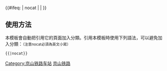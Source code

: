 {{鐵道路線|
| 模板名稱 = 京山铁路
| 名稱 = <s>[[京山铁路]]</s>
| 代表色 = #0033c9
| Logo = [[File:China_Railways.svg|17px]]
| 背景顏色 = #FFFFFF
| 車站列表 = [[北京站|北京]] - [[北京南站|北京南]] - [[丰台站|丰台]] - [[黄土坡站|黄土坡]] - [[黄村站 (北京市)|黄村]] - [[魏善庄站|魏善庄]] - [[安定站 (北京市)|安定]] - [[万庄站|万庄]] - [[廊坊站|廊坊]] - [[落垡站|落垡]] - [[豆张庄站|豆张庄]] - [[杨村站|杨村]] - [[汉沟镇站|汉沟镇]] - [[北仓站 (天津市)|北仓]] - [[129公里站|一二九公里]] - [[南仓站 (天津市)|南仓]] - [[天津北站|天津北]] - [[天津站|天津]] - [[张贵庄站|张贵庄]] - [[军粮城站 (铁路)|军粮城]] - [[塘沽站|塘沽]] - [[北塘站|北塘]] - [[茶淀站|茶淀]] - [[汉沽站|汉沽]] - [[芦台站|芦台]] - [[田庄站|田庄]] - [[唐坊站|唐坊]] - [[七道桥站|七道桥]] - [[丰南站 (河北省)|丰南]] - [[唐山站|唐山]] - [[杨家口站|杨家口]] - [[唐山东站|唐山东]] - [[狼窝铺站|狼窝铺]] - [[沙子河站|沙子河]] - [[马铺营站|马铺营]] - [[迁安站|迁安]] - [[包官营站|包官营]] - [[卢龙站|卢龙]] - [[双望站|双望]] - [[草东庄站|曹东庄]] - [[抚宁站|抚宁]] - [[榆关站|榆关]] - [[义卜寨站|义卜寨]] - [[秦皇岛站|秦皇岛]] - [[龙家营站|龙家营]] - [[山海关站|山海关]]
| 註釋 = 京山铁路已于2007年被拆分为[[京沪铁路]]（京津段）和[[津山铁路]]，本模板展现线路在拆分前的情形；本线狼窝铺-秦皇岛区间2003年前属[[京秦线]]（现[[京哈线]]）
}}
<includeonly>{{#ifeq: {{{1}}} | nocat | <!--空--> | [[Category:京山铁路车站]] }}</includeonly><noinclude>

==使用方法==
本模板會自動把引用它的頁面加入分類。引用本模板時使用下列語法，可以避免加入分類：<small>（注意nocat必須為英文小寫）</small>
 <nowiki>{{</nowiki>{{PAGENAME}}<nowiki>|nocat}}</nowiki>
[[Category:中國鐵路路線模板|京山铁路]]
</noinclude>